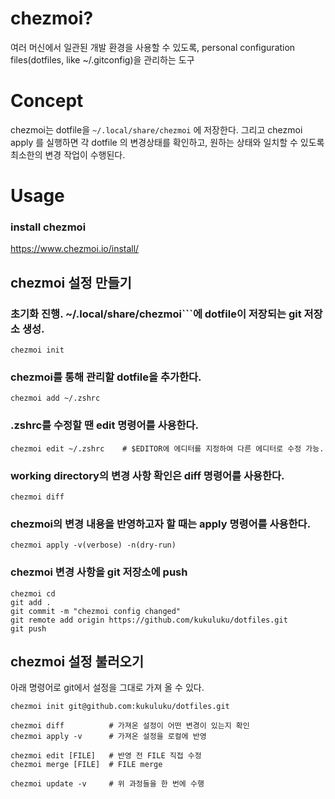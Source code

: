 # chezmoi?
여러 머신에서 일관된 개발 환경을 사용할 수 있도록, personal configuration files(dotfiles, like ~/.gitconfig)을 관리하는 도구

# Concept
chezmoi는 dotfile을 ```~/.local/share/chezmoi``` 에 저장한다. 그리고 chezmoi apply 를 실행하면 각 dotfile 의 변경상태를 확인하고, 원하는 상태와 일치할 수 있도록 최소한의 변경 작업이 수행된다.

# Usage
### install chezmoi
https://www.chezmoi.io/install/

## chezmoi 설정 만들기

### 초기화 진행. ~/.local/share/chezmoi```에 dotfile이 저장되는 git 저장소 생성.
```
chezmoi init
```

### chezmoi를 통해 관리할 dotfile을 추가한다.
```
chezmoi add ~/.zshrc
```

### .zshrc를 수정할 땐 edit 명령어를 사용한다.
```
chezmoi edit ~/.zshrc    # $EDITOR에 에디터를 지정하여 다른 에디터로 수정 가능.
```

### working directory의 변경 사항 확인은 diff 명령어를 사용한다.
```
chezmoi diff
```

### chezmoi의 변경 내용을 반영하고자 할 때는 apply 명령어를 사용한다.
```
chezmoi apply -v(verbose) -n(dry-run)
```

### chezmoi 변경 사항을 git 저장소에 push
```
chezmoi cd
git add .
git commit -m "chezmoi config changed"
git remote add origin https://github.com/kukuluku/dotfiles.git
git push
```

## chezmoi 설정 불러오기
아래 명령어로 git에서 설정을 그대로 가져 올 수 있다.
```
chezmoi init git@github.com:kukuluku/dotfiles.git

chezmoi diff          # 가져온 설정이 어떤 변경이 있는지 확인
chezmoi apply -v      # 가져온 설정을 로컬에 반영

chezmoi edit [FILE]   # 반영 전 FILE 직접 수정
chezmoi merge [FILE]  # FILE merge

chezmoi update -v     # 위 과정들을 한 번에 수행
```


